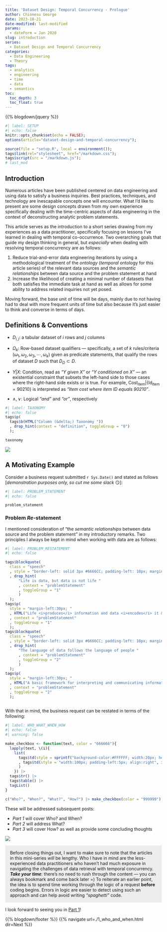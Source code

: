 ```yaml
---
title: 'Dataset Design: Temporal Concurrency - Prologue'
author: Chionesu George
date: 2023-10-21
date-modified: last-modified
params:
  - dateForm = Jan 2020
slug: introduction
series: 
  - Dataset Design and Temporal Concurrency
categories:
  - Data Engineering
  - Theory
tags:
  - analytics
  - engineering
  - time
  - data
  - semantics
toc:
  toc_depth: 3
  toc_float: true
---
```


{{% blogdown/jquery %}}

```r
#| label: SETUP
#| echo: false
knitr::opts_chunk$set(echo = FALSE);
options(article="dataset-design-and-temporal-concurrency");

source(file = "setup.R", local = environment());
tags$link(rel="stylesheet", href="/markdown.css");
tags$script(src = "/markdown.js");
# last_mod
```

## Introduction

Numerous articles have been published centered on data engineering and using data to satisfy a business inquiries.  Best practices, techniques, and technology are inescapable concepts one will encounter.  What I'd like to present are some design concepts drawn from my own experience specifically dealing with the time-centric aspects of data engineering in the context of deconstructing analytic problem statements.

This article serves as the introduction to a short series drawing from my experiences as a data practitioner, specifically focusing on lessons I've learned in dealing with temporal co-occurrence.  Two overarching goals that guide my design thinking in general, but *especially* when dealing with resolving temporal concurrency are as follows:

1. Reduce trial-and-error data engineering iterations by using a methodological treatment of the _ontology_ (*temporal* ontology for this article series) of the relevant data sources and the *semantic relationships* between data source and the problem statement at hand
2. Increase the likelihood of creating a minimal number of datasets that both satisfies the immediate task at hand as well as allows for some ability to address related inquiries not yet posed.

Moving forward, the base unit of time will be days, mainly due to not having had to deal with more frequent units of time but also because it's just easier to think and converse in terms of days.

## Definitions & Conventions

- [ $D_{i,j}$ ]{.def_sym}: a tabular dataset of $i$ rows and $j$ columns

- [ $Ω_k$ ]{.def_sym}: Row-based dataset qualifiers &mdash; specifically, a set of $k$ rules/criteria $(ω_1, \omega_2, \omega_3, \cdots, \omega_k)$ given as predicate statements, that qualify the rows of dataset $D$ such that $D_\Omega\subset D$.  
 
- [ $Y|X$ ]{.def_sym}: Condition, read as *"Y given X"* or *"Y conditioned on X"* &mdash; an existential constraint that subsets the left-hand side to those cases where the right-hand side exists or is true. For example, $\text{Cost}_\text{item}|\big\{\text{Id}_\text{item}=90210\big\}$ is interpreted as *"Item cost where item ID equals 90210"*.
   
- [ $∧, ∨$ ]{.def_sym}: Logical *"and"* and *"or"*, respectively

```r
#| label: TAXONOMY
#| echo: false
tags$p(
  tags$b(HTML("Column (&delta;) Taxonomy "))
  , drop_hint(context = "definition", toggleGroup = "0")
  );

taxonomy
```

![](/decorative_line.png){.decorative-line}

## A Motivating Example {.tabset .tabset-fade}

Consider a business request submitted `r Sys.Date()` and stated as follows [*demonstration purposes only, so cut me some slack*  &#128527;]:

```r
#| label: PROBLEM_STATEMENT
#| echo: false

problem_statement
```
  
### Problem *Re*-statement

I mentioned consideration of ["the *semantic relationships* between data source and the problem statement"]{.speech} in my introductory remarks. Two principles I always be kept in mind when working with data are as follows: 

```r
#| label: PROBLEM_RESTATEMENT
#| echo: false

tags$blockquote(
  class = "speech"
  , style = "border-left: solid 3px #6666CC; padding-left: 10px; margin-left: 0px; "
  , drop_hint(
      "Life is data, but data is not life "
      , context = "problemStatement"
      , toggleGroup = "1"
      )
  );
tags$p(
  style = "margin-left:30px; "
  , HTML("Life <i>produces</i> information and data <i>encodes</i> it &mdash; <i>always</i> with a loss of information. In the reverse direction, data must be interpreted back to the real-world in order to be considered information precisely because it ties back to the real-world. This semantic map should always be kept in mind.")
  , context = "problemStatement"
  , toggleGroup = "1"
  );
tags$blockquote(
  class = "speech"
  , style = "border-left: solid 3px #6666CC; padding-left: 10px; margin-left: 0px; "
  , drop_hint(
      "The language of data follows the language of people "
      , context = "problemStatement"
      , toggleGroup = "2"
      )
  );
tags$p(
  style = "margin-left:30px; "
  , HTML("A basic framework for interpreting and communicating information is <i>language</i>. Language involves syntax and structure to make distinctions among information and provide meaning on the basis of those distinctions.  Since data encodes information, it loosely follows the semantics and syntax of human language.")
  , context = "problemStatement"
  , toggleGroup = "2"
  );
  
```

With that in mind, the business request can be restated in terms of the following:

```r
#| label: WHO_WHAT_WHEN_HOW
#| echo: false
#| warning: false

make_checkbox <- function(text, color = "666666"){
  lapply(text, \(i){
    list(
      tags$td(style = sprintf("background-color:#FFFFFF; width:20px; height:20px; border:outset #%s 2px; ", color))
      , tags$td(style = "width:100px; padding-left:5px; align:right", i)
      )
    }) |>
  tags$tr() |>
  tags$table() |>
  tagList()
}

c("Who?", "When?", "What?", "How?") |> make_checkbox(color = "999999")
```

These will be addressed subsequent posts:

- _Part 1_ will cover [Who?]{.speech} and [When?]{.speech}
- _Part 2_ will address [What?]{.speech}
- _Part 3_ will cover [How?]{.speech} as well as provide some concluding thoughts

![](/decorative_line.png){.decorative-line}

[Before closing things out, I want to make sure to note that the articles in this mini-series *will* be lengthy.  Who I have in mind are the less-experienced data practitioners who haven't had much exposure in navigating the challenges of data retrieval with temporal concurrency. ***Take your time***: there's no need to rush through the content &mdash; you can always bookmark and come back later =) To reiterate an earlier point, the idea is to spend time working through the logic of a request **before** coding begins. Errors in logic are easier to detect using such an approach and can help avoid writing *"spaghetti"* code.]{.speech style="display:block; padding: 1.1em; font-size:1em; background-color:#CCCCCC55;"}

I look forward to seeing you in [Part 1](../who-and-when)!

{{% blogdown/footer %}} {{% navigate url=./1_who_and_when.html dir=Next %}}